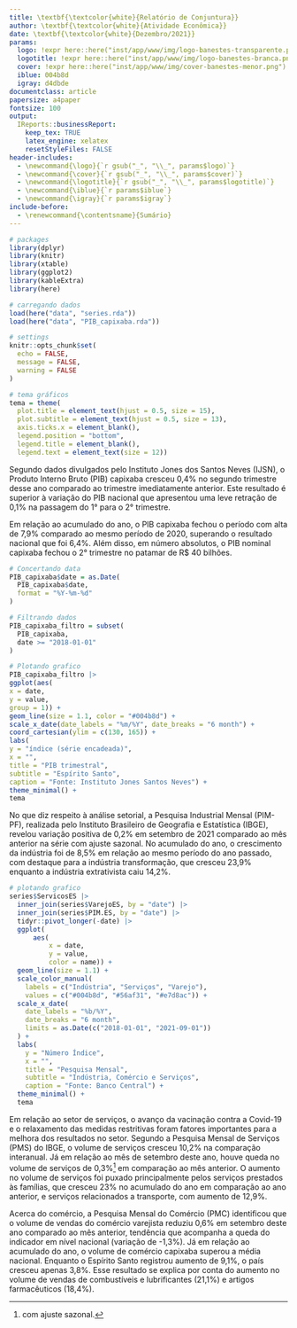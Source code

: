 ```yaml
---
title: \textbf{\textcolor{white}{Relatório de Conjuntura}}
author: \textbf{\textcolor{white}{Atividade Econômica}}
date: \textbf{\textcolor{white}{Dezembro/2021}}
params:
  logo: !expr here::here("inst/app/www/img/logo-banestes-transparente.png")
  logotitle: !expr here::here("inst/app/www/img/logo-banestes-branca.png")
  cover: !expr here::here("inst/app/www/img/cover-banestes-menor.png")
  iblue: 004b8d
  igray: d4dbde
documentclass: article
papersize: a4paper
fontsize: 100
output:
  IReports::businessReport:
    keep_tex: TRUE
    latex_engine: xelatex
    resetStyleFiles: FALSE
header-includes: 
  - \newcommand{\logo}{`r gsub("_", "\\_", params$logo)`}
  - \newcommand{\cover}{`r gsub("_", "\\_", params$cover)`}
  - \newcommand{\logotitle}{`r gsub("_", "\\_", params$logotitle)`}
  - \newcommand{\iblue}{`r params$iblue`}
  - \newcommand{\igray}{`r params$igray`}
include-before:
  - \renewcommand{\contentsname}{Sumário}
---
```



```r
# packages
library(dplyr)
library(knitr)
library(xtable)
library(ggplot2)
library(kableExtra)
library(here)

# carregando dados
load(here("data", "series.rda"))
load(here("data", "PIB_capixaba.rda"))

# settings
knitr::opts_chunk$set(
  echo = FALSE,
  message = FALSE,
  warning = FALSE
)

# tema gráficos
tema = theme(
  plot.title = element_text(hjust = 0.5, size = 15),
  plot.subtitle = element_text(hjust = 0.5, size = 13),
  axis.ticks.x = element_blank(),
  legend.position = "bottom",
  legend.title = element_blank(),
  legend.text = element_text(size = 12))
```

\maketitle
<!--\tableofcontents-->
\clearpage

\section{Atividade Econômica Capixaba} 
 \vspace{0.5cm}

Segundo dados divulgados pelo Instituto Jones dos Santos Neves (IJSN), o Produto Interno Bruto (PIB) capixaba cresceu 0,4% no segundo trimestre desse ano comparado ao trimestre imediatamente anterior. Este resultado é superior à variação do PIB nacional que apresentou uma leve retração de 0,1% na passagem do 1° para o 2° trimestre. 

Em relação ao acumulado do ano, o PIB capixaba fechou o período com alta de 7,9% comparado ao mesmo período de 2020, superando o resultado nacional que foi 6,4%. Além disso, em número absolutos, o PIB nominal capixaba fechou o 2° trimestre no patamar de R$ 40 bilhões. 

```r
# Concertando data
PIB_capixaba$date = as.Date(
  PIB_capixaba$date,
  format = "%Y-%m-%d"
)

# Filtrando dados
PIB_capixaba_filtro = subset(
  PIB_capixaba,
  date >= "2018-01-01"
)

# Plotando grafico
PIB_capixaba_filtro |>
ggplot(aes(
x = date,
y = value,
group = 1)) +
geom_line(size = 1.1, color = "#004b8d") +
scale_x_date(date_labels = "%m/%Y", date_breaks = "6 month") +
coord_cartesian(ylim = c(130, 165)) +
labs(
y = "índice (série encadeada)",
x = "",
title = "PIB trimestral",
subtitle = "Espírito Santo",
caption = "Fonte: Instituto Jones Santos Neves") +
theme_minimal() +
tema
```

No que diz respeito à análise setorial, a Pesquisa Industrial Mensal (PIM-PF), realizada pelo Instituto Brasileiro de Geografia e Estatística (IBGE), revelou variação positiva de 0,2% em setembro de 2021 comparado ao mês anterior na série com ajuste sazonal. No acumulado do ano, o crescimento da indústria foi de 8,5% em relação ao mesmo período do ano passado, com destaque para a indústria transformação, que cresceu 23,9% enquanto a indústria extrativista caiu 14,2%.

```r

# plotando grafico
series$ServicosES |>
  inner_join(series$VarejoES, by = "date") |>
  inner_join(series$PIM.ES, by = "date") |>
  tidyr::pivot_longer(-date) |>
  ggplot(
      aes(
          x = date,
          y = value,
          color = name)) +
  geom_line(size = 1.1) +
  scale_color_manual(
    labels = c("Indústria", "Serviços", "Varejo"),
    values = c("#004b8d", "#56af31", "#e7d8ac")) +
  scale_x_date(
    date_labels = "%b/%Y",
    date_breaks = "6 month",
    limits = as.Date(c("2018-01-01", "2021-09-01"))
  ) +
  labs(
    y = "Número Índice",
    x = "",
    title = "Pesquisa Mensal",
    subtitle = "Indústria, Comércio e Serviços",
    caption = "Fonte: Banco Central") +
  theme_minimal() +
  tema
```

Em relação ao setor de serviços, o avanço da vacinação contra a Covid-19 e o relaxamento das medidas restritivas foram fatores importantes para a melhora dos resultados no setor. Segundo a Pesquisa Mensal de Serviços (PMS) do IBGE, o volume de serviços cresceu 10,2% na comparação interanual. Já em relação ao mês de setembro deste ano, houve queda no volume de serviços de 0,3%^[com ajuste sazonal.] em comparação ao mês anterior. O aumento no volume de serviços foi puxado principalmente pelos serviços prestados às famílias, que cresceu 23% no acumulado do ano em comparação ao ano anterior, e serviços relacionados a transporte, com aumento de 12,9%.

Acerca do comércio, a Pesquisa Mensal do Comércio (PMC) identificou que o volume de vendas do comércio varejista reduziu 0,6% em setembro deste ano comparado ao mês anterior, tendência que acompanha a queda do indicador em nível nacional (variação de -1,3%). Já em relação ao acumulado do ano, o volume de comércio capixaba superou a média nacional. Enquanto o Espírito Santo registrou aumento de 9,1%, o país cresceu apenas 3,8%. Esse resultado se explica por conta do aumento no volume de vendas de combustíveis e lubrificantes (21,1%) e artigos farmacêuticos (18,4%).  
